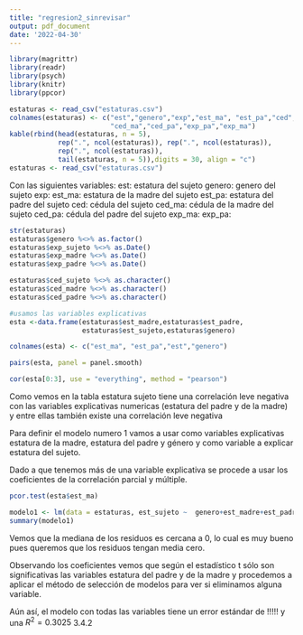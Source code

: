 ---
title: "regresion2_sinrevisar"
output: pdf_document
date: '2022-04-30'
---
<!-- en portada e introducción dejar claro que lo que se busca es 
 explicar la estatura del sujeto con las variables explicativas que ya 
 sabemos-->


```{r}
library(magrittr)
library(readr)
library(psych)
library(knitr)
library(ppcor)
```

<!-- disminuir nombre de las columnas para que no se transpongan -->

```{r}
estaturas <- read_csv("estaturas.csv")
colnames(estaturas) <- c("est","genero","exp","est_ma", "est_pa","ced", 
                         "ced_ma","ced_pa","exp_pa","exp_ma")
kable(rbind(head(estaturas, n = 5),
            rep(".", ncol(estaturas)), rep(".", ncol(estaturas)),
            rep(".", ncol(estaturas)),
            tail(estaturas, n = 5)),digits = 30, align = "c")
estaturas <- read_csv("estaturas.csv")

```

Con las siguientes variables: \newline
est: estatura del sujeto \newline
genero: genero del sujeto \newline
exp:                       \newline     
est_ma: estatura de la madre del sujeto \newline
est_pa: estatura del padre del sujeto \newline
ced: cédula del sujeto \newline
ced_ma: cédula  de la madre del sujeto \newline
ced_pa: cédula del padre del sujeto \newline
exp_ma:                             \newline
exp_pa:                             \newline

```{r}
str(estaturas)
estaturas$genero %<>% as.factor()
estaturas$exp_sujeto %<>% as.Date()
estaturas$exp_madre %<>% as.Date() 
estaturas$exp_padre %<>% as.Date() 

estaturas$ced_sujeto %<>% as.character()
estaturas$ced_madre %<>% as.character()
estaturas$ced_padre %<>% as.character()
```

```{r}
#usamos las variables explicativas
esta <-data.frame(estaturas$est_madre,estaturas$est_padre,
                  estaturas$est_sujeto,estaturas$genero)

colnames(esta) <- c("est_ma", "est_pa","est","genero")

pairs(esta, panel = panel.smooth)
```
```{r}
cor(esta[0:3], use = "everything", method = "pearson")
```


Como vemos en la tabla estatura sujeto tiene una correlación leve negativa con las variables explicativas numericas (estatura del padre y de la madre) y entre ellas también existe una correlación leve negativa 

Para definir el modelo numero 1 vamos a usar como variables explicativas estatura de la madre, estatura del padre y género y como variable a explicar estatura del sujeto.

Dado a que tenemos más de una variable explicativa se procede a usar los coeficientes de la correlación parcial y múltiple.

```{r}
pcor.test(esta$est_ma)
```



```{r}
modelo1 <- lm(data = estaturas, est_sujeto ~  genero+est_madre+est_padre)
summary(modelo1)
```
Vemos que la mediana de los residuos es cercana a 0, lo cual es muy bueno pues queremos que los residuos tengan media cero.

Observando los coeficientes vemos que según el estadístico t sólo son significativas las variables estatura del padre y de la madre <!-- confirmar --> y procedemos a aplicar el método de selección de modelos para ver si eliminamos alguna variable.

Aún así, el modelo con todas las variables tiene un error estándar de !!!!! y una $R^2 = 0.3025$ 3.4.2


